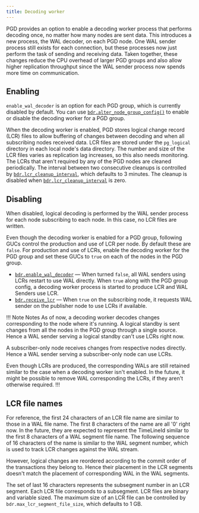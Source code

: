 ```yaml
---
title: Decoding worker
---
```


PGD provides an option to enable a decoding worker process that performs
decoding once, no matter how many nodes are sent data. This introduces a
new process, the WAL decoder, on each PGD node. One WAL sender process still
exists for each connection, but these processes now just perform the task of
sending and receiving data. Taken together, these changes reduce the CPU
overhead of larger PGD groups and also allow higher replication throughput
since the WAL sender process now spends more time on communication.

## Enabling

`enable_wal_decoder` is an option for each PGD group, which is currently
disabled by default. You can use [`bdr.alter_node_group_config()`](../reference/nodes-management-interfaces/#bdralter_node_group_config) to enable or
disable the decoding worker for a PGD group.

When the decoding worker is enabled, PGD stores logical change record (LCR)
files to allow buffering of changes between decoding and when all
subscribing nodes received data. LCR files are stored under the
`pg_logical` directory in each local node's data directory. The number and
size of the LCR files varies as replication lag increases, so this also
needs monitoring. The LCRs that aren't required by any of the PGD nodes are cleaned
periodically. The interval between two consecutive cleanups is controlled by
[`bdr.lcr_cleanup_interval`](/pgd/latest/reference/pgd-settings#bdrlcr_cleanup_interval), which defaults to 3 minutes. The cleanup is
disabled when [`bdr.lcr_cleanup_interval`](/pgd/latest/reference/pgd-settings#bdrlcr_cleanup_interval) is zero.

## Disabling

When disabled, logical decoding is performed by the WAL sender process for each
node subscribing to each node. In this case, no LCR files are written.

Even though the decoding worker is enabled for a PGD group, following
GUCs control the production and use of LCR per node. By default
these are `false`. For production and use of LCRs, enable the
decoding worker for the PGD group and set these GUCs to `true` on each of the nodes in the PGD group.

-   [`bdr.enable_wal_decoder`](/pgd/latest/reference/pgd-settings#bdrenable_wal_decoder) &mdash; When turned `false`, all WAL
    senders using LCRs restart to use WAL directly. When `true`
    along with the PGD group config, a decoding worker process is
    started to produce LCR and WAL Senders use LCR.
-   [`bdr.receive_lcr`](/pgd/latest/reference/pgd-settings#bdrreceive_lcr) &mdash; When `true` on the subscribing node, it requests WAL
    sender on the publisher node to use LCRs if available.


!!! Note Notes
As of now, a decoding worker decodes changes corresponding to the node where it's
running. A logical standby is sent changes from all the nodes in the PGD group
through a single source. Hence a WAL sender serving a logical standby can't
use LCRs right now.

A subscriber-only node receives changes from respective nodes directly. Hence
a WAL sender serving a subscriber-only node can use LCRs.

Even though LCRs are produced, the corresponding WALs are still retained similar
to the case when a decoding worker isn't enabled. In the future, it might be possible
to remove WAL corresponding the LCRs, if they aren't otherwise required.
!!!

## LCR file names

For reference, the first 24 characters of an LCR file name are similar to those
in a WAL file name. The first 8 characters of the name are all '0' right now.
In the future, they are expected to represent the TimeLineId similar to the first 8
characters of a WAL segment file name. The following sequence of 16 characters
of the name is similar to the WAL segment number, which is used to track LCR
changes against the WAL stream.

However, logical changes are
reordered according to the commit order of the transactions they belong to.
Hence their placement in the LCR segments doesn't match the placement of
corresponding WAL in the WAL segments.

The set of last 16 characters represents the
subsegment number in an LCR segment. Each LCR file corresponds to a
subsegment. LCR files are binary and variable sized. The maximum size of an
LCR file can be controlled by `bdr.max_lcr_segment_file_size`, which
defaults to 1 GB.
